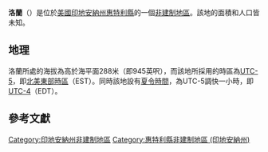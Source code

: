 {{noteTA
|G1=USState
|G2=地名
|G3=Unit
}}
{{Infobox settlement
|official_name            = 洛蘭
|native_name = Lorane
|settlement_type          = [[非建制地區|非建制地區]]
|image_skyline            = 
|imagesize                = 
|image_map                = 
|mapsize                  = 
|pushpin_map              = USA Indiana
|pushpin_label            = 洛蘭
|pushpin_label_position   = top
|pushpin_map_caption      = 洛蘭在印地安納州的位置
|subdivision_type         = [[世界政區索引|國家]]
|subdivision_type1        = [[美国州份|州份]]
|subdivision_type2        = [[印地安納州行政区划|縣]]
|subdivision_name         = [[美国|美国]]
|subdivision_name1        = [[印地安納州|印地安納州]]
|subdivision_name2        = [[惠特利縣_(印地安納州)|惠特利縣]]
|elevation_ft             = 945
|elevation_m              = 288
|area_total_km2           = 
|area_total_sq_mi         = 
|area_land_km2            = 
|area_land_sq_mi          = 
|area_water_km2           = 
|area_water_sq_mi         = 
|population_as_of         = 2010
|population_footnotes     = 
|population_total         = 
|population_metro         = 
|population_density_km2   = auto
|population_density_sq_mi = auto
|timezone                 = [[北美东部时区|北美东部时区]]
|utc_offset               = -5
|coordinates              = {{coord|41|12|25|N|85|33|31|W|display=inline,title}}
| coor_pinpoint           = 
| coordinates_footnotes   = 
|timezone_DST             = EDT
|utc_offset_DST           = -4
|postal_code_type         = [[美國郵區編號|郵區編號]]
|postal_code              = 46725
|area_code                = {{link-en|电话区号260|Area code 260|260}}
|blank_name = [[地名信息系统|GNIS ID]]
|blank_info = 438307<ref name="GNIS">{{cite gnis|438307|Lorane}}</ref>
}}
'''洛蘭'''（{{lang-en|Lorane}}）是位於[[美國|美國]][[印地安納州|印地安納州]][[惠特利縣_(印地安納州)|惠特利縣]]的一個[[非建制地區|非建制地區]]。該地的面積和人口皆未知。

== 地理 ==
洛蘭所處的海拔為高於海平面288米（即945英呎），而該地所採用的時區為[[UTC-5|UTC-5]]，即[[北美東部時區|北美東部時區]]（EST）。同時該地設有[[夏令時間|夏令時間]]，為UTC-5調快一小時，即[[UTC-4|UTC-4]]（EDT）。

== 參考文獻 ==
{{reflist}}

{{惠特利縣 (印地安納州)}}

{{DEFAULTSORT:Lorane}}
[[Category:印地安納州非建制地區|Category:印地安納州非建制地區]]
[[Category:惠特利縣非建制地區_(印地安納州)|Category:惠特利縣非建制地區 (印地安納州)]]

{{Indiana-geo-stub}}